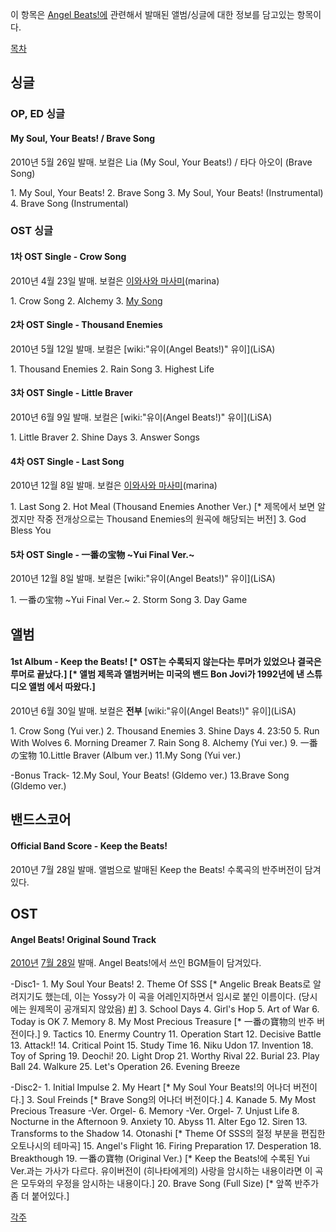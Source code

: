 이 항목은 [[Angel Beats!]]에 관련해서 발매된 앨범/싱글에 대한 정보를 담고있는 항목이다.

[[목차]]
== 싱글 ==
=== OP, ED 싱글 ===
==== My Soul, Your Beats! / Brave Song ====
2010년 5월 26일 발매. 보컬은 Lia (My Soul, Your Beats!) / 타다 아오이 (Brave Song)

1. My Soul, Your Beats!
2. Brave Song
3. My Soul, Your Beats! (Instrumental)
4. Brave Song (Instrumental)

=== OST 싱글 ===
==== 1차 OST Single - Crow Song ====
2010년 4월 23일 발매. 보컬은 [[이와사와 마사미]](marina)

1. Crow Song
2. Alchemy
3. [[My Song]]

==== 2차 OST Single - Thousand Enemies ====
2010년 5월 12일 발매. 보컬은 [wiki:"유이(Angel Beats!)" 유이](LiSA)

1. Thousand Enemies
2. Rain Song
3. Highest Life

==== 3차 OST Single - Little Braver ====
2010년 6월 9일 발매. 보컬은 [wiki:"유이(Angel Beats!)" 유이](LiSA)

1. Little Braver
2. Shine Days
3. Answer Songs

==== 4차 OST Single - Last Song ====
2010년 12월 8일 발매. 보컬은 [[이와사와 마사미]](marina)

1. Last Song
2. Hot Meal (Thousand Enemies Another Ver.) [* 제목에서 보면 알겠지만 작중 전개상으로는 Thousand Enemies의 원곡에 해당되는 버전]
3. God Bless You

==== 5차 OST Single - 一番の宝物 ~Yui Final Ver.~ ====
2010년 12월 8일 발매. 보컬은 [wiki:"유이(Angel Beats!)" 유이](LiSA)

1. 一番の宝物 ~Yui Final Ver.~
2. Storm Song
3. Day Game

== 앨범 ==
==== 1st Album - Keep the Beats! [* OST는 수록되지 않는다는 루머가 있었으나 결국은 루머로 끝났다.] [* 앨범 제목과 앨범커버는 미국의 밴드 Bon Jovi가 1992년에 낸 스튜디오 앨범 <Keep the Faith>에서 따왔다.]====
2010년 6월 30일 발매. 보컬은 '''전부''' [wiki:"유이(Angel Beats!)" 유이](LiSA)

1. Crow Song (Yui ver.)
2. Thousand Enemies
3. Shine Days
4. 23:50
5. Run With Wolves
6. Morning Dreamer
7. Rain Song
8. Alchemy (Yui ver.)
9. 一番の宝物
10.Little Braver (Album ver.)
11.My Song (Yui ver.)

-Bonus Track-
12.My Soul, Your Beats! (Gldemo ver.)
13.Brave Song (Gldemo ver.)

== 밴드스코어 ==
==== Official Band Score - Keep the Beats! ====
2010년 7월 28일 발매. 앨범으로 발매된 Keep the Beats! 수록곡의 반주버전이 담겨있다.

== OST ==
==== Angel Beats! Original Sound Track ====
[[2010년]] [[7월 28일]] 발매. Angel Beats!에서 쓰인 BGM들이 담겨있다.

-Disc1-
1. My Soul Your Beats!
2. Theme Of SSS [* Angelic Break Beats로 알려지기도 했는데, 이는 Yossy가 이 곡을 어레인지하면서 임시로 붙인 이름이다. (당시에는 원제목이 공개되지 않았음) [http://www.nicovideo.jp/watch/sm9249539 #]]
3. School Days
4. Girl's Hop
5. Art of War
6. Today is OK
7. Memory
8. My Most Precious Treasure [* 一番の寶物의 반주 버전이다.]
9. Tactics
10. Enermy Country
11. Operation Start
12. Decisive Battle
13. Attack!!
14. Critical Point
15. Study Time
16. Niku Udon
17. Invention
18. Toy of Spring
19. Deochi!
20. Light Drop
21. Worthy Rival
22. Burial
23. Play Ball
24. Walkure
25. Let's Operation
26. Evening Breeze

-Disc2-
1. Initial Impulse
2. My Heart [* My Soul Your Beats!의 어나더 버전이다.]
3. Soul Freinds [* Brave Song의 어나더 버전이다.]
4. Kanade
5. My Most Precious Treasure -Ver. Orgel-
6. Memory -Ver. Orgel-
7. Unjust Life
8. Nocturne in the Afternoon
9. Anxiety
10. Abyss
11. Alter Ego
12. Siren
13. Transforms to the Shadow
14. Otonashi [* Theme Of SSS의 절정 부분을 편집한 오토나시의 테마곡]
15. Angel's Flight
16. Firing Preparation
17. Desperation
18. Breakthough
19. 一番の寶物 (Original Ver.) [* Keep the Beats!에 수록된 Yui Ver.과는 가사가 다르다. 유이버전이 (히나타에게의) 사랑을 암시하는 내용이라면 이 곡은 모두와의 우정을 암시하는 내용이다.]
20. Brave Song (Full Size) [* 앞쪽 반주가 좀 더 붙어있다.]

[[각주]]
